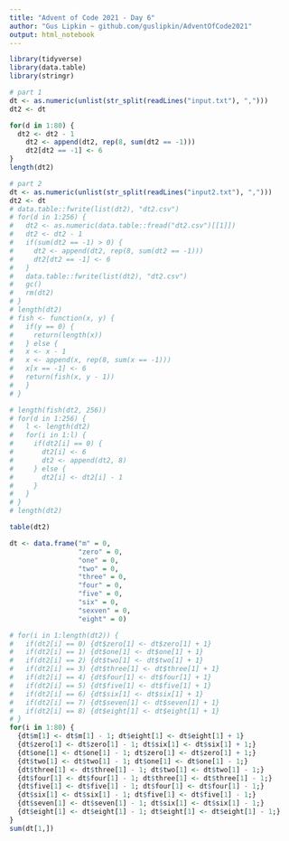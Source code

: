 ```yaml
---
title: "Advent of Code 2021 - Day 6"
author: "Gus Lipkin ~ github.com/guslipkin/AdventOfCode2021"
output: html_notebook
---
```


```r
library(tidyverse)
library(data.table)
library(stringr)
```

```r
# part 1
dt <- as.numeric(unlist(str_split(readLines("input.txt"), ",")))
dt2 <- dt

for(d in 1:80) {
  dt2 <- dt2 - 1
    dt2 <- append(dt2, rep(8, sum(dt2 == -1)))
    dt2[dt2 == -1] <- 6
}
length(dt2)
```

```r
# part 2
dt <- as.numeric(unlist(str_split(readLines("input2.txt"), ",")))
dt2 <- dt
# data.table::fwrite(list(dt2), "dt2.csv")
# for(d in 1:256) {
#   dt2 <- as.numeric(data.table::fread("dt2.csv")[[1]])
#   dt2 <- dt2 - 1
#   if(sum(dt2 == -1) > 0) {
#     dt2 <- append(dt2, rep(8, sum(dt2 == -1)))
#     dt2[dt2 == -1] <- 6
#   }
#   data.table::fwrite(list(dt2), "dt2.csv")
#   gc()
#   rm(dt2)
# }
# length(dt2)
# fish <- function(x, y) {
#   if(y == 0) {
#     return(length(x))
#   } else {
#   x <- x - 1
#   x <- append(x, rep(8, sum(x == -1)))
#   x[x == -1] <- 6
#   return(fish(x, y - 1))
#   }
# }

# length(fish(dt2, 256))
# for(d in 1:256) {
#   l <- length(dt2)
#   for(i in 1:l) {
#     if(dt2[i] == 0) {
#       dt2[i] <- 6
#       dt2 <- append(dt2, 8)
#     } else {
#       dt2[i] <- dt2[i] - 1
#     }
#   }
# }
# length(dt2)

table(dt2)

dt <- data.frame("m" = 0,
                 "zero" = 0,
                 "one" = 0,
                 "two" = 0,
                 "three" = 0,
                 "four" = 0,
                 "five" = 0,
                 "six" = 0,
                 "sexven" = 0,
                 "eight" = 0)

# for(i in 1:length(dt2)) {
#   if(dt2[i] == 0) {dt$zero[1] <- dt$zero[1] + 1}
#   if(dt2[i] == 1) {dt$one[1] <- dt$one[1] + 1}
#   if(dt2[i] == 2) {dt$two[1] <- dt$two[1] + 1}
#   if(dt2[i] == 3) {dt$three[1] <- dt$three[1] + 1}
#   if(dt2[i] == 4) {dt$four[1] <- dt$four[1] + 1}
#   if(dt2[i] == 5) {dt$five[1] <- dt$five[1] + 1}
#   if(dt2[i] == 6) {dt$six[1] <- dt$six[1] + 1}
#   if(dt2[i] == 7) {dt$seven[1] <- dt$seven[1] + 1}
#   if(dt2[i] == 8) {dt$eight[1] <- dt$eight[1] + 1}
# }
for(i in 1:80) {
  {dt$m[1] <- dt$m[1] - 1; dt$eight[1] <- dt$eight[1] + 1}
  {dt$zero[1] <- dt$zero[1] - 1; dt$six[1] <- dt$six[1] + 1;}
  {dt$one[1] <- dt$one[1] - 1; dt$zero[1] <- dt$zero[1] + 1;}
  {dt$two[1] <- dt$two[1] - 1; dt$one[1] <- dt$one[1] - 1;}
  {dt$three[1] <- dt$three[1] - 1; dt$two[1] <- dt$two[1] - 1;}
  {dt$four[1] <- dt$four[1] - 1; dt$three[1] <- dt$three[1] - 1;}
  {dt$five[1] <- dt$five[1] - 1; dt$four[1] <- dt$four[1] - 1;}
  {dt$six[1] <- dt$six[1] - 1; dt$five[1] <- dt$five[1] - 1;}
  {dt$seven[1] <- dt$seven[1] - 1; dt$six[1] <- dt$six[1] - 1;}
  {dt$eight[1] <- dt$eight[1] - 1; dt$eight[1] <- dt$eight[1] - 1;}
}
sum(dt[1,])
```


